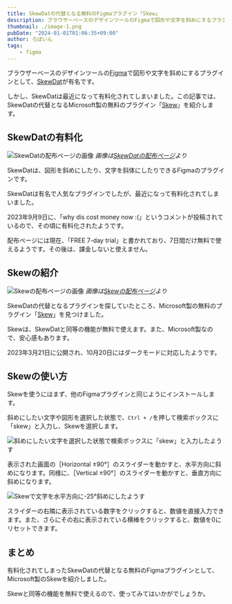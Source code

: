 ```yaml
---
title: SkewDatの代替となる無料のFigmaプラグイン「Skew」
description: ブラウザーベースのデザインツールのFigmaで図形や文字を斜めにするプラグインとして、SkewDatが有名です。しかし、SkewDatは最近になって有料化されてしまいました。この記事では、SkewDatの代替となるMicrosoft製の無料のプラグイン「Skew」を紹介します。
thumbnail: ./image-1.png
pubDate: "2024-01-01T01:06:35+09:00"
author: ろぼいん
tags:
    - figma
---
```


ブラウザーベースのデザインツールの[Figma](https://www.figma.com/)で図形や文字を斜めにするプラグインとして、[SkewDat](https://www.figma.com/community/plugin/741472919529947576/skewdat)が有名です。

しかし、SkewDatは最近になって有料化されてしまいました。この記事では、SkewDatの代替となるMicrosoft製の無料のプラグイン「[Skew](https://www.figma.com/community/plugin/1219749104610050886/skew)」を紹介します。

## SkewDatの有料化

![SkewDatの配布ページの画像](./image-3.png)
*画像は[SkewDatの配布ページ](https://www.figma.com/community/plugin/741472919529947576/skewdat)より*

SkewDatは、図形を斜めにしたり、文字を斜体にしたりできるFigmaのプラグインです。

SkewDatは有名で人気なプラグインでしたが、最近になって有料化されてしまいました。

2023年9月9日に、「why dis cost money now :(」というコメントが投稿されているので、その頃に有料化されたようです。

配布ページには現在、「FREE 7-day trial」と書かれており、7日間だけ無料で使えるようです。その後は、課金しないと使えません。

## Skewの紹介

![Skewの配布ページの画像](./image-1.png)
*画像は[Skewの配布ページ](https://www.figma.com/community/plugin/1219749104610050886/skew)より*

SkewDatの代替となるプラグインを探していたところ、Microsoft製の無料のプラグイン「[Skew](https://www.figma.com/community/plugin/1219749104610050886/skew)」を見つけました。

Skewは、SkewDatと同等の機能が無料で使えます。また、Microsoft製なので、安心感もあります。

2023年3月21日に公開され、10月20日にはダークモードに対応したようです。

## Skewの使い方

Skewを使うにはまず、他のFigmaプラグインと同じようにインストールします。

斜めにしたい文字や図形を選択した状態で、`Ctrl + /`を押して検索ボックスに「skew」と入力し、Skewを選択します。

![斜めにしたい文字を選択した状態で検索ボックスに「skew」と入力したようす](./image.png)

表示された画面の［Horizontal ±90°］のスライダーを動かすと、水平方向に斜めになります。同様に、［Vertical ±90°］のスライダーを動かすと、垂直方向に斜めになります。

![Skewで文字を水平方向に-25°斜めにしたようす](./image-2.png)

スライダーの右隣に表示されている数字をクリックすると、数値を直接入力できます。また、さらにその右に表示されている横棒をクリックすると、数値を0にリセットできます。

## まとめ

有料化されてしまったSkewDatの代替となる無料のFigmaプラグインとして、Microsoft製のSkewを紹介しました。

Skewと同等の機能を無料で使えるので、使ってみてはいかがでしょうか。
